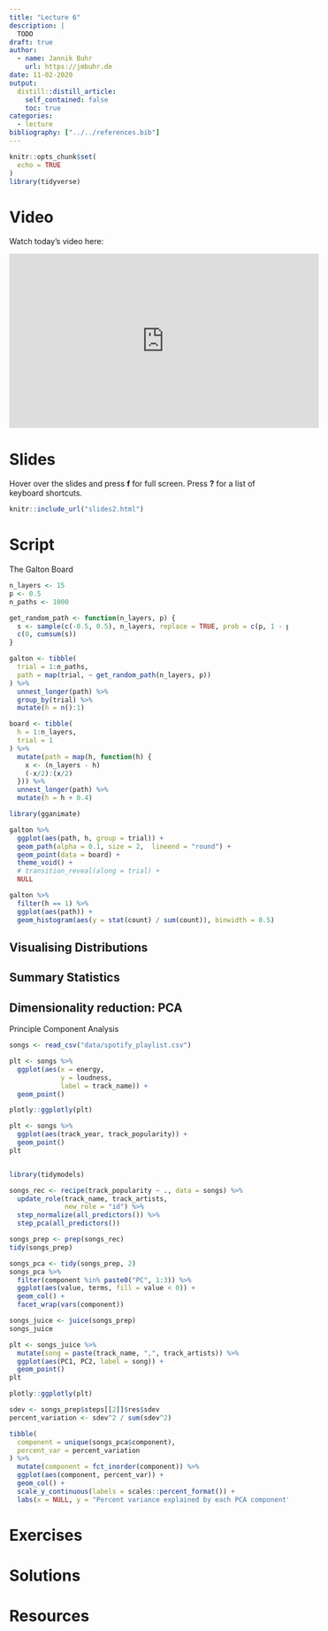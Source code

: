 ```yaml
---
title: "Lecture 6"
description: |
  TODO
draft: true
author:
  - name: Jannik Buhr 
    url: https://jmbuhr.de
date: 11-02-2020
output:
  distill::distill_article:
    self_contained: false
    toc: true
categories:
  - lecture
bibliography: ["../../references.bib"]
---
```


```r
knitr::opts_chunk$set(
  echo = TRUE
)
library(tidyverse)
```

# Video

Watch today's video here:

<iframe width="560" height="315" src="https://www.youtube.com/embed/AgpWX18dby4" frameborder="0" allow="accelerometer; autoplay; clipboard-write; encrypted-media; gyroscope; picture-in-picture" allowfullscreen></iframe>

# Slides

Hover over the slides and press **f** for full screen.
Press **?** for a list of keyboard shortcuts.

```r
knitr::include_url("slides2.html")
```

# Script


The Galton Board

```r
n_layers <- 15
p <- 0.5
n_paths <- 1000

get_random_path <- function(n_layers, p) {
  s <- sample(c(-0.5, 0.5), n_layers, replace = TRUE, prob = c(p, 1 - p))
  c(0, cumsum(s))
}

galton <- tibble(
  trial = 1:n_paths,
  path = map(trial, ~ get_random_path(n_layers, p))
) %>% 
  unnest_longer(path) %>% 
  group_by(trial) %>% 
  mutate(h = n():1)

board <- tibble(
  h = 1:n_layers,
  trial = 1
) %>% 
  mutate(path = map(h, function(h) {
    x <- (n_layers - h)
    (-x/2):(x/2)
  })) %>% 
  unnest_longer(path) %>% 
  mutate(h = h + 0.4)
```

```r
library(gganimate)

galton %>% 
  ggplot(aes(path, h, group = trial)) +
  geom_path(alpha = 0.1, size = 2,  lineend = "round") +
  geom_point(data = board) +
  theme_void() +
  # transition_reveal(along = trial) +
  NULL
```

```r
galton %>% 
  filter(h == 1) %>% 
  ggplot(aes(path)) +
  geom_histogram(aes(y = stat(count) / sum(count)), binwidth = 0.5)
```

## Visualising Distributions

## Summary Statistics









## Dimensionality reduction: PCA

Principle Component Analysis

```r
songs <- read_csv("data/spotify_playlist.csv")
```


```r
plt <- songs %>% 
  ggplot(aes(x = energy,
             y = loudness,
             label = track_name)) +
  geom_point()

plotly::ggplotly(plt)
```






```r
plt <- songs %>% 
  ggplot(aes(track_year, track_popularity)) +
  geom_point()
plt
```

```r

```


```r
library(tidymodels)

songs_rec <- recipe(track_popularity ~ ., data = songs) %>% 
  update_role(track_name, track_artists,
              new_role = "id") %>% 
  step_normalize(all_predictors()) %>%
  step_pca(all_predictors())
```

```r
songs_prep <- prep(songs_rec)
tidy(songs_prep)
```

```r
songs_pca <- tidy(songs_prep, 2)
songs_pca %>% 
  filter(component %in% paste0("PC", 1:3)) %>% 
  ggplot(aes(value, terms, fill = value < 0)) +
  geom_col() +
  facet_wrap(vars(component))
```


```r
songs_juice <- juice(songs_prep)
songs_juice
```

```r
plt <- songs_juice %>% 
  mutate(song = paste(track_name, ",", track_artists)) %>% 
  ggplot(aes(PC1, PC2, label = song)) +
  geom_point()
plt
```

```r
plotly::ggplotly(plt)
```


```r
sdev <- songs_prep$steps[[2]]$res$sdev
percent_variation <- sdev^2 / sum(sdev^2)

tibble(
  component = unique(songs_pca$component),
  percent_var = percent_variation 
) %>%
  mutate(component = fct_inorder(component)) %>%
  ggplot(aes(component, percent_var)) +
  geom_col() +
  scale_y_continuous(labels = scales::percent_format()) +
  labs(x = NULL, y = "Percent variance explained by each PCA component")
```


# Exercises

# Solutions

# Resources
